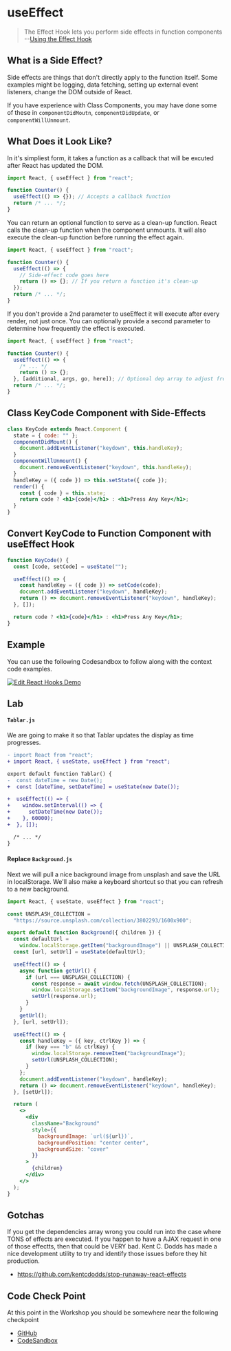 # useEffect

> The Effect Hook lets you perform side effects in function components --[Using the Effect Hook](https://reactjs.org/docs/hooks-effect.html)

## What is a Side Effect?

Side effects are things that don't directly apply to the function itself. Some examples might be logging, data fetching, setting up external event listeners, change the DOM outside of React.

If you have experience with Class Components, you may have done some of these in `componentDidMoutn`, `componentDidUpdate`, or `componentWillUnmount`.

## What Does it Look Like?

In it's simpliest form, it takes a function as a callback that will be excuted after React has updated the DOM.

```jsx
import React, { useEffect } from "react";

function Counter() {
  useEffect(() => {}); // Accepts a callback function
  return /* ... */;
}
```

You can return an optional function to serve as a clean-up function. React calls the clean-up function when the component unmounts. It will also execute the clean-up function before running the effect again.

```jsx
import React, { useEffect } from "react";

function Counter() {
  useEffect(() => {
    // Side-effect code goes here
    return () => {}; // If you return a function it's clean-up
  });
  return /* ... */;
}
```

If you don't provide a 2nd parameter to useEffect it will execute after every render, not just once. You can optionally provide a second parameter to determine how frequently the effect is executed.

```jsx
import React, { useEffect } from "react";

function Counter() {
  useEffect(() => {
    /* ... */
    return () => {};
  }, [additional, args, go, here]); // Optional dep array to adjust frequency
  return /* ... */;
}
```

## Class KeyCode Component with Side-Effects

```jsx
class KeyCode extends React.Component {
  state = { code: "" };
  componentDidMount() {
    document.addEventListener("keydown", this.handleKey);
  }
  componentWillUnmount() {
    document.removeEventListener("keydown", this.handleKey);
  }
  handleKey = ({ code }) => this.setState({ code });
  render() {
    const { code } = this.state;
    return code ? <h1>{code}</h1> : <h1>Press Any Key</h1>;
  }
}
```

## Convert KeyCode to Function Component with useEffect Hook

```jsx
function KeyCode() {
  const [code, setCode] = useState("");

  useEffect(() => {
    const handleKey = ({ code }) => setCode(code);
    document.addEventListener("keydown", handleKey);
    return () => document.removeEventListener("keydown", handleKey);
  }, []);

  return code ? <h1>{code}</h1> : <h1>Press Any Key</h1>;
}
```

## Example

You can use the following Codesandbox to follow along with the context code examples.

<a href="https://codesandbox.io/s/vvj1zq2v1l?fontsize=14" target="_blank">
  <img
    alt="Edit React Hooks Demo"
    src="https://codesandbox.io/static/img/play-codesandbox.svg"
  />
</a>

## Lab

#### `Tablar.js`

We are going to make it so that Tablar updates the display as time progresses.

```diff
- import React from "react";
+ import React, { useState, useEffect } from "react";

export default function Tablar() {
-  const dateTime = new Date();
+  const [dateTime, setDateTime] = useState(new Date());

+  useEffect(() => {
+    window.setInterval(() => {
+      setDateTime(new Date());
+    }, 60000);
+  }, []);

  /* ... */
}
```

#### Replace `Background.js`

Next we will pull a nice background image from unsplash and save the URL in localStorage. We'll also make a keyboard shortcut so that you can refresh to a new background.

```jsx
import React, { useState, useEffect } from "react";

const UNSPLASH_COLLECTION =
  "https://source.unsplash.com/collection/3802293/1600x900";

export default function Background({ children }) {
  const defaultUrl =
    window.localStorage.getItem("backgroundImage") || UNSPLASH_COLLECTION;
  const [url, setUrl] = useState(defaultUrl);

  useEffect(() => {
    async function getUrl() {
      if (url === UNSPLASH_COLLECTION) {
        const response = await window.fetch(UNSPLASH_COLLECTION);
        window.localStorage.setItem("backgroundImage", response.url);
        setUrl(response.url);
      }
    }
    getUrl();
  }, [url, setUrl]);

  useEffect(() => {
    const handleKey = ({ key, ctrlKey }) => {
      if (key === "b" && ctrlKey) {
        window.localStorage.removeItem("backgroundImage");
        setUrl(UNSPLASH_COLLECTION);
      }
    };
    document.addEventListener("keydown", handleKey);
    return () => document.removeEventListener("keydown", handleKey);
  }, [setUrl]);

  return (
    <>
      <div
        className="Background"
        style={{
          backgroundImage: `url(${url})`,
          backgroundPosition: "center center",
          backgroundSize: "cover"
        }}
      >
        {children}
      </div>
    </>
  );
}
```

## Gotchas

If you get the dependencies array wrong you could run into the case where TONS of effects are executed. If you happen to have a AJAX request in one of those effectts, then that could be VERY bad. Kent C. Dodds has made a nice development utility to try and identify those issues before they hit production.

- https://github.com/kentcdodds/stop-runaway-react-effects

## Code Check Point

At this point in the Workshop you should be somewhere near the following checkpoint

- [GitHub](https://github.com/elijahmanor/react-fun/tree/master/packages/03-intro-state-effects)
- [CodeSandbox](https://codesandbox.io/s/github/elijahmanor/react-fun/tree/master/packages/03-intro-state-effects)
